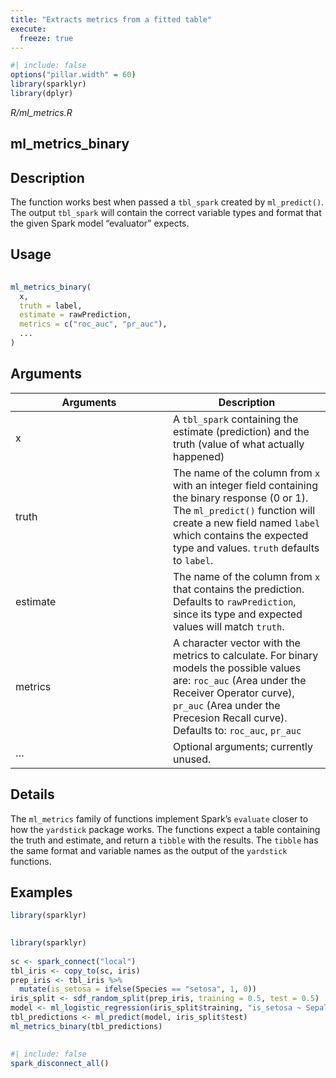```yaml
---
title: "Extracts metrics from a fitted table"
execute:
  freeze: true
---
```


```r
#| include: false
options("pillar.width" = 60)
library(sparklyr) 
library(dplyr)
```

*R/ml_metrics.R*

## ml_metrics_binary

## Description
 The function works best when passed a `tbl_spark` created by `ml_predict()`. The output `tbl_spark` will contain the correct variable types and format that the given Spark model "evaluator" expects. 


## Usage
```r
 
ml_metrics_binary( 
  x, 
  truth = label, 
  estimate = rawPrediction, 
  metrics = c("roc_auc", "pr_auc"), 
  ... 
) 
```

## Arguments
|Arguments|Description|
|---|---|
| x | A `tbl_spark` containing the estimate (prediction) and the truth (value of what actually happened) |
| truth | The name of the column from `x` with an integer field containing the binary response (0 or 1). The `ml_predict()` function will create a new field named `label` which contains the expected type and values. `truth` defaults to `label`. |
| estimate | The name of the column from `x` that contains the prediction. Defaults to `rawPrediction`, since its type and expected values will match `truth`. |
| metrics | A character vector with the metrics to calculate. For binary models the possible values are: `roc_auc` (Area under the Receiver Operator curve), `pr_auc` (Area under the Precesion Recall curve).  Defaults to: `roc_auc`, `pr_auc` |
| ... | Optional arguments; currently unused. |

## Details
 The `ml_metrics` family of functions implement Spark's `evaluate` closer to how the `yardstick` package works. The functions expect a table containing the truth and estimate, and return a `tibble` with the results. The `tibble` has the same format and variable names as the output of the `yardstick` functions. 




## Examples
```r
library(sparklyr)
 
```
```r
library(sparklyr)
 
sc <- spark_connect("local") 
tbl_iris <- copy_to(sc, iris) 
prep_iris <- tbl_iris %>% 
  mutate(is_setosa = ifelse(Species == "setosa", 1, 0)) 
iris_split <- sdf_random_split(prep_iris, training = 0.5, test = 0.5) 
model <- ml_logistic_regression(iris_split$training, "is_setosa ~ Sepal_Length") 
tbl_predictions <- ml_predict(model, iris_split$test) 
ml_metrics_binary(tbl_predictions) 
 
```



```r
#| include: false
spark_disconnect_all()
```
